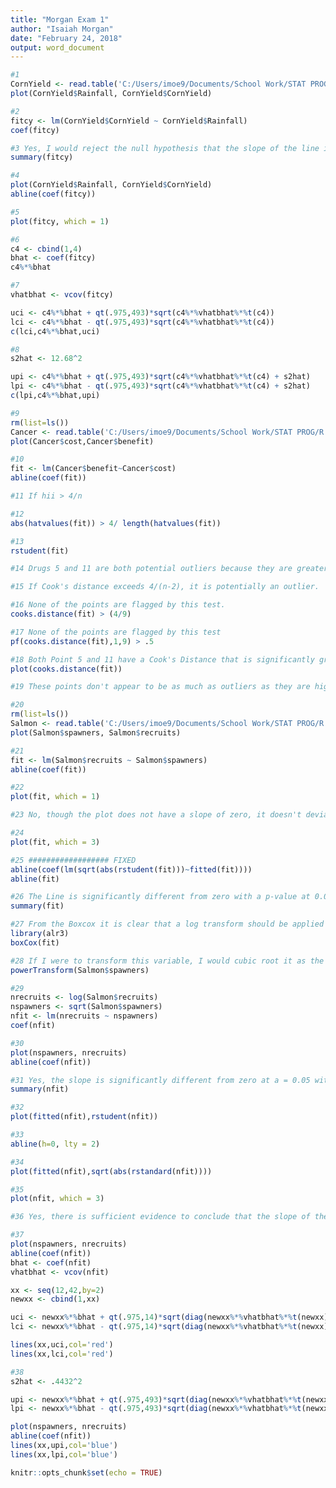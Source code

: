 ---
title: "Morgan Exam 1"
author: "Isaiah Morgan"
date: "February 24, 2018"
output: word_document
---

```{r}
#1
CornYield <- read.table('C:/Users/imoe9/Documents/School Work/STAT PROG/R Files/STAT 330/Exam 1/CornYield.txt', header = TRUE)
plot(CornYield$Rainfall, CornYield$CornYield)

#2
fitcy <- lm(CornYield$CornYield ~ CornYield$Rainfall)
coef(fitcy)
```

```{r}
#3 Yes, I would reject the null hypothesis that the slope of the line is equal to zero because the p-value is equal to 0.00134
summary(fitcy)

#4
plot(CornYield$Rainfall, CornYield$CornYield)
abline(coef(fitcy))

#5
plot(fitcy, which = 1)

#6
c4 <- cbind(1,4)
bhat <- coef(fitcy)
c4%*%bhat

#7
vhatbhat <- vcov(fitcy)

uci <- c4%*%bhat + qt(.975,493)*sqrt(c4%*%vhatbhat%*%t(c4))
lci <- c4%*%bhat - qt(.975,493)*sqrt(c4%*%vhatbhat%*%t(c4))
c(lci,c4%*%bhat,uci)

#8
s2hat <- 12.68^2

upi <- c4%*%bhat + qt(.975,493)*sqrt(c4%*%vhatbhat%*%t(c4) + s2hat)
lpi <- c4%*%bhat - qt(.975,493)*sqrt(c4%*%vhatbhat%*%t(c4) + s2hat)
c(lpi,c4%*%bhat,upi)
```

```{r}
#9
rm(list=ls())
Cancer <- read.table('C:/Users/imoe9/Documents/School Work/STAT PROG/R Files/STAT 330/Exam 1/cancer.txt', header = TRUE)
plot(Cancer$cost,Cancer$benefit)

#10
fit <- lm(Cancer$benefit~Cancer$cost)
abline(coef(fit))

#11 If hii > 4/n

#12
abs(hatvalues(fit)) > 4/ length(hatvalues(fit))

#13
rstudent(fit)

#14 Drugs 5 and 11 are both potential outliers because they are greater than 2.

#15 If Cook's distance exceeds 4/(n-2), it is potentially an outlier.

#16 None of the points are flagged by this test.
cooks.distance(fit) > (4/9)

#17 None of the points are flagged by this test
pf(cooks.distance(fit),1,9) > .5

#18 Both Point 5 and 11 have a Cook's Distance that is significantly greater than the rest
plot(cooks.distance(fit))

#19 These points don't appear to be as much as outliers as they are high influence points, so the high cook's distance of both is probably more the result of being high inluence. If they were outliers they would have failed more of the diagnostic tests.

#20
rm(list=ls())
Salmon <- read.table('C:/Users/imoe9/Documents/School Work/STAT PROG/R Files/STAT 330/Exam 1/salmon.txt', header = TRUE)
plot(Salmon$spawners, Salmon$recruits)

#21
fit <- lm(Salmon$recruits ~ Salmon$spawners)
abline(coef(fit))

#22
plot(fit, which = 1)

#23 No, though the plot does not have a slope of zero, it doesn't deviate in a way that is overly concerning

#24
plot(fit, which = 3)

#25 ################## FIXED
abline(coef(lm(sqrt(abs(rstudent(fit)))~fitted(fit))))
abline(fit)

```
```{r}
#26 The Line is significantly different from zero with a p-value at 0.01839
summary(fit)

#27 From the Boxcox it is clear that a log transform should be applied to the data to achieve normality as the peak of the curve is approximately zero.
library(alr3)
boxCox(fit)

#28 If I were to transform this variable, I would cubic root it as the the powerTransform value is approximately 1/3.
powerTransform(Salmon$spawners)

#29
nrecruits <- log(Salmon$recruits)
nspawners <- sqrt(Salmon$spawners)
nfit <- lm(nrecruits ~ nspawners)
coef(nfit)

#30
plot(nspawners, nrecruits)
abline(coef(nfit))

#31 Yes, the slope is significantly different from zero at a = 0.05 with a p = 0.0128.
summary(nfit)

#32
plot(fitted(nfit),rstudent(nfit))

#33
abline(h=0, lty = 2)

#34
plot(fitted(nfit),sqrt(abs(rstandard(nfit))))

#35
plot(nfit, which = 3)

#36 Yes, there is sufficient evidence to conclude that the slope of the line is not equal to zero.

#37
plot(nspawners, nrecruits)
abline(coef(nfit))
bhat <- coef(nfit)
vhatbhat <- vcov(nfit)

xx <- seq(12,42,by=2)
newxx <- cbind(1,xx)

uci <- newxx%*%bhat + qt(.975,14)*sqrt(diag(newxx%*%vhatbhat%*%t(newxx)))
lci <- newxx%*%bhat - qt(.975,14)*sqrt(diag(newxx%*%vhatbhat%*%t(newxx)))

lines(xx,uci,col='red')
lines(xx,lci,col='red')

#38
s2hat <- .4432^2

upi <- newxx%*%bhat + qt(.975,493)*sqrt(diag(newxx%*%vhatbhat%*%t(newxx)) + s2hat)
lpi <- newxx%*%bhat - qt(.975,493)*sqrt(diag(newxx%*%vhatbhat%*%t(newxx)) + s2hat)

plot(nspawners, nrecruits)
abline(coef(nfit))
lines(xx,upi,col='blue')
lines(xx,lpi,col='blue')
```

```{r setup, include=FALSE}
knitr::opts_chunk$set(echo = TRUE)
```
